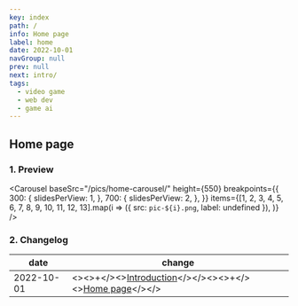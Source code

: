 ```yaml
---
key: index
path: /
info: Home page
label: home
date: 2022-10-01
navGroup: null
prev: null
next: intro/
tags:
  - video game
  - web dev
  - game ai
---
```



## Home page

### 1. Preview

<Carousel
  baseSrc="/pics/home-carousel/"
  height={550}
  breakpoints={{
    300: {
      slidesPerView: 1,
    },
    700: {
      slidesPerView: 2,
    },
  }}
  items={[1, 2, 3, 4, 5, 6, 7, 8, 9, 10, 11, 12, 13].map(i =>
    ({ src: `pic-${i}.png`, label: undefined }),
  )}
/>

### 2. Changelog

| date | change |
| --- | ----------- |
| 2022-10-01 | <InnerTable><><>+</><>[Introduction](/intro/intro)</></><><>+</><>[Home page](/)</></></InnerTable> |

<Comments
  id="comments"
  term="/"
/>
